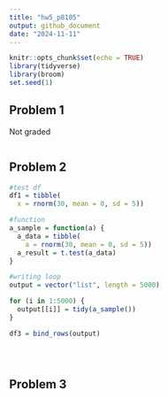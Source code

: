 ```yaml
---
title: "hw5_p8105"
output: github_document
date: "2024-11-11"
---
```


```r
knitr::opts_chunk$set(echo = TRUE)
library(tidyverse)
library(broom)
set.seed(1)
```

## Problem 1
Not graded

```r
```

## Problem 2
```r
#test df
df1 = tibble(
  x = rnorm(30, mean = 0, sd = 5))

#function
a_sample = function(a) {
  a_data = tibble(
    a = rnorm(30, mean = 0, sd = 5))
  a_result = t.test(a_data)
}

#writing loop
output = vector("list", length = 5000)

for (i in 1:5000) {
  output[[i]] = tidy(a_sample())
}

df3 = bind_rows(output)





```




## Problem 3